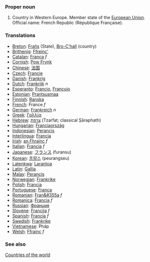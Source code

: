 ===Proper noun===
# Country in Western Europe. Member state of the [[European Union]]. Official name: French Republic (République Française).
===Translations===
*[[Breton]]: [[Frañs]] (State), [[Bro-C'hall]] (country)
*[[Brithenig]]: [[Ffreinc']]
*[[Catalan]]: [[França]] ''f''
*[[Cornish]]: [[Pow Frynk]]
*[[Chinese]]: [[法国]]
*[[Czech]]: [[Francie]]
*[[Danish]]: [[Frankrig]]
*[[Dutch]]: [[Frankrijk]] ''n''
*[[Esperanto]]: [[Francio]], [[Francujo]]
*[[Estonian]]: [[Prantsusmaa]]
*[[Finnish]]: [[Ranska]]
*[[French]]: France ''f''
*[[German]]: [[Frankreich]] ''n''
*[[Greek]]: [[Γαλλία]]
*[[Hebrew]]: [[צרפת]] (Tzarfat; classical Ṣārəphath)
*[[Hungarian]]: [[Franciaország]]
*[[Indonesian]]: [[Perancis]]
*[[Interlingua]]: [[Francia]]
*[[Irish]]: [[an Fhrainc]] ''f''
*[[Italian]]: [[Francia]] ''f''
*[[Japanese]]: [[フランス]] (furansu)
*[[Korean]]: [[프랑스]] (peurangseu)
*[[Latenkwa]]: [[Larantoa]]
*[[Latin]]: [[Gallia]]
*[[Malay]]: [[Perancis]]
*[[Norwegian]]: [[Frankrike]]
*[[Polish]]: [[Francja]]
*[[Portuguese]]: [[França]]
*[[Romanian]]: [[Fran&#355a]] ''f''
*[[Romanica]]: [[Francia]] ''f''
*[[Russian]]: [[Франция]]
*[[Slovene]]: [[Francija]] ''f''
*[[Spanish]]: [[Francia]] ''f''
*[[Swedish]]: [[Frankrike]]
*[[Vietnamese]]: Pháp
*[[Welsh]]: [[Ffrainc]] ''f''

===See also===
[[Countries of the world]]